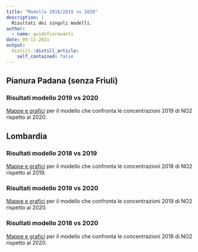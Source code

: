 ```yaml
---
title: "Modello 2018/2019 vs 2020"
description: |
  Risultati dei singoli modelli.
author:
  - name: guidofioravanti
date: 05-11-2021
output:
  distill::distill_article:
    self_contained: false
---
```


## Pianura Padana (senza Friuli)

### Risultati modello 2019 vs 2020

<a href="mappa_1920_pianurapadana.html" target="_blank">Mappe e grafici</a> per il modello che confronta le concentrazioni 2019 di NO2 rispetto al 2020.


## Lombardia

### Risultati modello 2018 vs 2019

<a href="mappa_1819.html" target="_blank">Mappe e grafici</a> per il modello che confronta le concentrazioni 2018 di NO2 rispetto al 2019.


### Risultati modello 2019 vs 2020


<a href="mappa_1920.html" target="_blank">Mappe e grafici</a> per il modello che confronta le concentrazioni 2019 di NO2 rispetto al 2020.


### Risultati modello 2018 vs 2020


<a href="mappa_1820.html" target="_blank">Mappe e grafici</a> per il modello che confronta le concentrazioni 2018 di NO2 rispetto al 2020.







